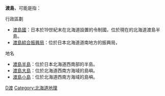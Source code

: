 {{消歧义|D|Cat=二字地名消歧义}}

'''渡島'''，可能是指：

; 行政區劃
* [[渡島國|渡島國]]：日本於19世紀末在北海道設置的令制國，位於現在的北海道渡島半島。
* [[渡島綜合振興局|渡島綜合振興局]]：位於日本北海道道南地方的振興局，

; 地名
* [[渡島半島|渡島半島]]：位於日本北海道西南部的半島。
* [[渡島大島|渡島大島]]：位於北海道西南方海域的島嶼。
* [[渡島小島|渡島小島]]：位於北海道西南方海域的島嶼。

{{DEFAULTSORT:Oshima}}

[[Category:二字日本地名消歧義|D渡]]
[[Category:北海道地理|Category:北海道地理]]